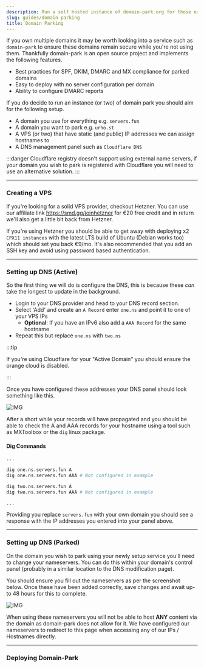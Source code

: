 ```yaml
---
description: Run a self hosted instance of domain-park.org for those extra domains you own but don't know what to do with.
slug: guides/domain-parking
title: Domain Parking
---
```


If you own multiple domains it may be worth looking into a service such as `domain-park` to ensure these domains remain secure while you're not using them. Thankfully domain-park is an open source project and implements the following features.

- Best practices for SPF, DKIM, DMARC and MX compliance for parked domains
- Easy to deploy with no server configuration per domain
- Ability to configure DMARC reports

If you do decide to run an instance (or two) of domain park you should aim for the following setup.

- A domain you use for everything e.g. `servers.fun`
- A domain you want to park e.g. `urho.st`
- A VPS (or two) that have static (and public) IP addresses we can assign hostnames to
- A DNS management panel such as `Cloudflare DNS`

:::danger
Cloudflare registry doesn't support using external name servers, if your domain you wish to park is registered with Cloudflare you will need to use an alternative solution.
:::

---

### Creating a VPS

If you're looking for a solid VPS provider, checkout Hetzner. You can use our affiliate link https://smd.gg/joinhetzner for €20 free credit and in return we'll also get a little bit back from Hetzner.

If you're using Hetzner you should be able to get away with deploying x2 `CPX11 instances` with the latest LTS build of Ubuntu (Debian works too) which should set you back €9/mo. It's also recommended that you add an SSH key and avoid using password based authentication.

---

### Setting up DNS (Active)

So the first thing we will do is configure the DNS, this is because these _can_ take the longest to update in the background.

- Login to your DNS provider and head to your DNS record section.
- Select 'Add' and create an `A Record` enter `one.ns` and point it to one of your VPS IPs
  - **Optional**: If you have an IPv6 also add a `AAA Record` for the same hostname
- Repeat this but replace `one.ns` with `two.ns`

:::tip

If you're using Cloudflare for your "Active Domain" you should ensure the orange cloud is disabled.

:::

Once you have configured these addresses your DNS panel should look something like this.

![IMG](https://uk.thot.cc/api/shares/U3NTk4N/files/7bb07f91-af5d-4741-bd3f-7cb20421e586?download=false)

After a short while your records will have propagated and you should be able to check the A and AAA records for your hostname using a tool such as MXToolbox or the `dig` linux package.

#### Dig Commands

```bash
...

dig one.ns.servers.fun A
dig one.ns.servers.fun AAA # Not configured in example

dig two.ns.servers.fun A
dig two.ns.servers.fun AAA # Not configured in example

...
```

Providing you replace `servers.fun` with your own domain you should see a response with the IP addresses you entered into your panel above.

---

### Setting up DNS (Parked)

On the domain you wish to park using your newly setup service you'll need to change your nameservers. You can do this within your domain's control panel (probably in a similar location to the DNS modification page).

You should ensure you fill out the nameservers as per the screenshot below. Once these have been added correctly, save changes and await up-to 48 hours for this to complete.

![IMG](https://uk.thot.cc/api/shares/Y2NjM0O/files/471bcb1d-42bf-4e52-a9b2-be56323eb3c5?download=false)

When using these nameservers you will not be able to host **ANY** content via the domain as domain-park does not allow for it. We have configured our nameservers to redirect to this page when accessing any of our IPs / Hostnames directly.

---

### Deploying Domain-Park
